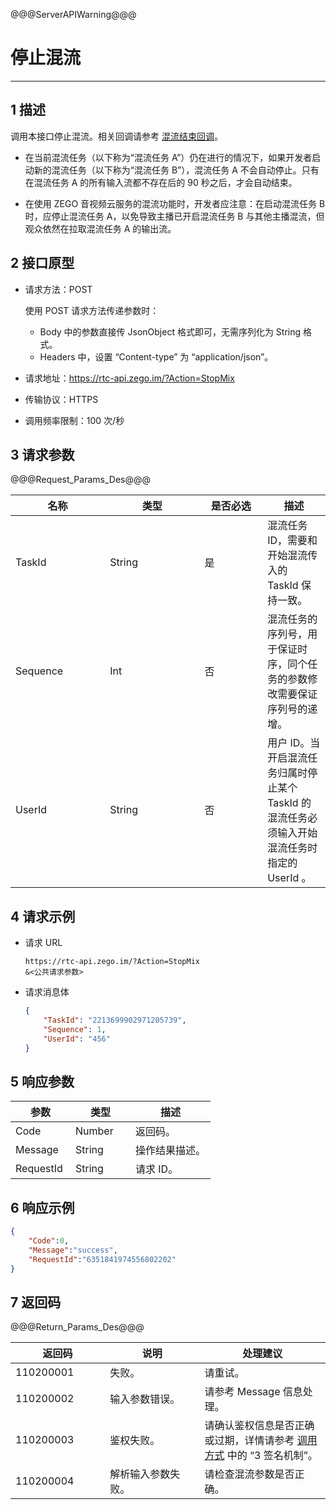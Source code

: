 <style>
table th:nth-of-type(1) {width: 30%;}
table th:nth-of-type(2) {width: 30%;}
table {width: 100%;}
</style>

@@@ServerAPIWarning@@@

# 停止混流

---

## 1 描述

调用本接口停止混流。相关回调请参考 [混流结束回调](!Callback/Callback_StopMix)。

<div class="mk-warning">


- 在当前混流任务（以下称为“混流任务 A”）仍在进行的情况下，如果开发者启动新的混流任务（以下称为“混流任务 B”），混流任务 A 不会自动停止。只有在混流任务 A 的所有输入流都不存在后的 90 秒之后，才会自动结束。

- 在使用 ZEGO 音视频云服务的混流功能时，开发者应注意：在启动混流任务 B 时，应停止混流任务 A，以免导致主播已开启混流任务 B 与其他主播混流，但观众依然在拉取混流任务 A 的输出流。
</div>

## 2 接口原型

- 请求方法：POST

  <div class="mk-hint">

  使用 POST 请求方法传递参数时：
   - Body 中的参数直接传 JsonObject 格式即可，无需序列化为 String 格式。
   - Headers 中，设置 “Content-type” 为 “application/json”。
  </div>


- 请求地址：https://rtc-api.zego.im/?Action=StopMix
- 传输协议：HTTPS
- 调用频率限制：100 次/秒



## 3 请求参数

@@@Request_Params_Des@@@

<table>
<colgroup>
<col style="width: 20%">
<col style="width: 20%">
<col style="width: 20%">
<col style="width: 40%">
</colgroup>
<thead>
  <tr>
    <th>名称<br></th>
    <th>类型<br></th>
    <th>是否必选</th>
    <th>描述</th>
  </tr>
</thead>
<tbody>
  <tr>
    <td>TaskId</td>
    <td>String</td>
    <td>是</td>
    <td>混流任务 ID，需要和开始混流传入的 TaskId 保持一致。</td>
  </tr>
  <tr>
    <td>Sequence</td>
    <td>Int</td>
    <td>否</td>
    <td>混流任务的序列号，用于保证时序，同个任务的参数修改需要保证序列号的递增。</td>
  </tr>
  <tr>
    <td>UserId</td>
    <td>String</td>
    <td>否</td>
    <td>用户 ID。当开启混流任务归属时停止某个 TaskId 的混流任务必须输入开始混流任务时指定的 UserId 。</td>
  </tr>
</tbody>
</table>


## 4 请求示例

- 请求 URL  
    ```
    https://rtc-api.zego.im/?Action=StopMix
    &<公共请求参数>
    ```

- 请求消息体 
    ```json
    {
        "TaskId": "2213699902971205739", 
        "Sequence": 1, 
        "UserId": "456"
    }
    ```

## 5 响应参数


<table>
<colgroup>
<col style="width: 20%">
<col style="width: 20%">
<col style="width: 60%">
</colgroup>
<thead>
  <tr>
    <th>参数</th>
    <th>类型</th>
    <th>描述</th>
  </tr>
</thead>
<tbody>
  <tr>
    <td>Code</td>
    <td>Number</td>
    <td>返回码。</td>
  </tr>
  <tr>
    <td>Message</td>
    <td>String</td>
    <td>操作结果描述。</td>
  </tr>
  <tr>
    <td>RequestId</td>
    <td>String</td>
    <td>请求 ID。</td>
  </tr>
</tbody>
</table>


## 6 响应示例

```json
{
    "Code":0,
    "Message":"success",
    "RequestId":"6351841974556802202"
}
```

## 7 返回码

@@@Return_Params_Des@@@

|返回码|说明|处理建议|
|-----|------|-----|
| 110200001 | 失败。 | 请重试。 |
| 110200002 | 输入参数错误。 | 请参考 Message 信息处理。|
| 110200003 | 鉴权失败。 | 请确认鉴权信息是否正确或过期，详情请参考 <a href="!Making_API_Requests/Making_API_Requests#5" target="_blank">调用方式</a> 中的 “3 签名机制”。 |
| 110200004 | 解析输入参数失败。 | 请检查混流参数是否正确。|
